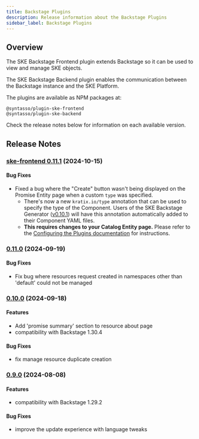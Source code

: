 ```yaml
---
title: Backstage Plugins
description: Release information about the Backstage Plugins
sidebar_label: Backstage Plugins
---
```


## Overview

The SKE Backstage Frontend plugin extends Backstage so it can be used to view
and manage SKE objects.

The SKE Backstage Backend plugin enables the communication between the Backstage
instance and the SKE Platform.

The plugins are available as NPM packages at:

```
@syntasso/plugin-ske-frontend
@syntasso/plugin-ske-backend
```

Check the release notes below for information on each available version.

## Release Notes

### [ske-frontend 0.11.1](http://syntasso-enterprise-releases.s3-website.eu-west-2.amazonaws.com/#backstage/ske-frontend-v0.11.1/) (2024-10-15)

#### Bug Fixes

* Fixed a bug where the "Create" button wasn't being displayed on the Promise Entity page when a custom `type` was specified.
    - There's now a new `kratix.io/type` annotation that can be used to specify the type of the Component. Users of the SKE Backstage Generator ([v0.10.1](aspects/backstage-generator#v0.10.1)) will have this annotation automatically added to their Component YAML files.
    - **This requires changes to your Catalog Entity page.** Please refer to the [Configuring the Plugins documentation](../integrations/backstage/plugins#update-the-entitypage) for instructions.

### [0.11.0](http://syntasso-enterprise-releases.s3-website.eu-west-2.amazonaws.com/#backstage/v0.11.0/) (2024-09-19)

#### Bug Fixes

* Fix bug where resources request created in namespaces other than 'default' could not be managed

### [0.10.0](http://syntasso-enterprise-releases.s3-website.eu-west-2.amazonaws.com/#backstage/v0.10.0/) (2024-09-18)

#### Features

* Add 'promise summary' section to resource about page
* compatibility with Backstage 1.30.4

#### Bug Fixes

* fix manage resource duplicate creation

### [0.9.0](http://syntasso-enterprise-releases.s3-website.eu-west-2.amazonaws.com/#backstage/v0.9.0/) (2024-08-08)

#### Features

* compatibility with Backstage 1.29.2

#### Bug Fixes

* improve the update experience with language tweaks
